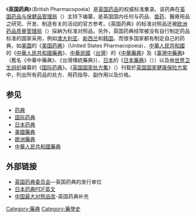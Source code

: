 《'''英国药典'''》（British Pharmacopoeia）是[[英国|英国]][[药品|药品]]的权威标准集录。该药典在[[英国药品与保健品管理局|英国药品与保健品管理局]]（{{tsl|en|Medicines and Healthcare products Regulatory Agency}}）主持下编纂，是英国国内任何与药品、[[兽药|兽药]]、醫療用品之研究、开发、制造有关的活动的官方参考。《英国药典》的标准对照品还被[[欧洲药品质量管理局|欧洲药品质量管理局]]（{{tsl|en|European Directorate for the Quality of Medicines & HealthCare}}）採納为标准对照品。另外，英国药典经常被没有自行制定药品标准的国家采用，例如[[澳大利亚|澳大利亚]]、[[新西兰|新西兰]]和[[韩国|韩国]]。而很多国家都有制定自己的药典，如[[美国|美国]]的《[[美国药典|美国药典]]》（United States Pharmacopoeia）、[[中華人民共和國|中華人民共和國]]的《[[中華人民共和國藥典|中華人民共和國藥典]]》、[[中華民國|中華民國]]（[[台灣|台灣]]）的《[[中華藥典|中華藥典]]》及《[[臺灣中藥典|臺灣中藥典]]》（舊名《中華中藥典》、《台灣傳統藥典》）、[[日本|日本]]的《[[日本藥典|日本藥典]]》（{{lang|ja|日本薬局方}}））以及由[[世界卫生组织|世界卫生组织]]编纂的《[[国际药典|国际药典]]》。《[[英国国家处方集|英国国家处方集]]》（{{tsl|en|British National Formulary}}）刊载於[[英国国家健康保险方案|英国国家健康保险方案]]中，列出所有药品的处方、用药指导、副作用以及价格。

==参见==
*[[药典|药典]]
*[[国际药典|国际药典]]
*[[日本药典|日本药典]]
*[[美國藥典|美國藥典]]
*[[歐洲藥典|歐洲藥典]]
*[[中華人民共和國藥典|中華人民共和國藥典]]

==外部链接==
* [https://web.archive.org/web/20120705061843/http://www.pharmacopoeia.org.uk/ 英国药典委员会]—英国药典的发行单位
*[http://ja.cas-no.org/jp16e/ 日本药典PDF英文]
*[http://www.rochenpharma.com/ 中国最大对照品库]-英国药典补充

[[Category:藥典|Category:藥典]]
[[Category:藥學史|Category:藥學史]]